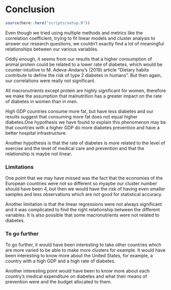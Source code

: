 # Conclusion

```r
source(here::here("scripts/setup.R"))
```


Even though we tried using multiple methods and metrics like the correlation coefficient, trying to fit linear models and cluster analysis to answer our research questions, we couldn't exactly find a lot of meaningful relationships between our various variables.

Oddly enough, it seems from our results that a higher consumption of animal protein could be related to a lower rate of diabetes, which would be counter-intuitive to M. Adeva-Andany's (2019) article "Dietary habits contribute to define the risk of type 2 diabetes in humans". But then again, our correlations were really not significant.

All macronutrients except protein are highly significant for women, therefore we make the assumption that malnutrition has a greater impact on the rate of diabetes in women than in men.

High GDP countries consume more fat, but have less diabetes and our results suggest that consuming more fat does not equal higher diabetes.One hypothesis we have found to explain this phenomenon may be that countries with a higher GDP do more diabetes prevention and have a better hospital infrastructure.  

Another hypothesis is that the rate of diabetes is more related to the level of exercise and the level of medical care and prevention and that the relationship is maybe not linear. 

### Limitations

One point that we may have missed was the fact that the economies of the European countries were not so different so myaybe our cluster number should have been 4, but then we would have the risk of having even smaller samples and less observations which are not good for statistical accuracy.

Another limitation is that the linear regressions were not always significant and it was complicated to find the right relationship between the different variables. It is also possible that some macronutrients were not related to diabetes.


### To go further 

To go further, it would have been interesting to take other countries which are more varied to be able to make more clusters for example.  It would have been interesting to know more about the United States, for example, a country with a high GDP and a high rate of diabetes.

Another interesting point would have been to know more about each country's medical expenditure on diabetes and what their means of prevention were and the budget allocated to them.